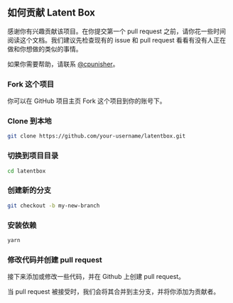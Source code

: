 ## 如何贡献 Latent Box

感谢你有兴趣贡献该项目。在你提交第一个 pull request 之前，请你花一些时间阅读这个文档。我们建议先检查现有的 issue 和 pull request 看看有没有人正在做和你想做的类似的事情。

如果你需要帮助，请联系 [@cpunisher](https://github.com/cpunisher)。

### Fork 这个项目

你可以在 GitHub 项目主页 Fork 这个项目到你的账号下。

### Clone 到本地

```bash
git clone https://github.com/your-username/latentbox.git
```

### 切换到项目目录

```bash
cd latentbox
```

### 创建新的分支

```bash
git checkout -b my-new-branch
```

### 安装依赖

```bash
yarn
```

### 修改代码并创建 pull request

接下来添加或修改一些代码，并在 Github 上创建 pull request。

当 pull request 被接受时，我们会将其合并到主分支，并将你添加为贡献者。
